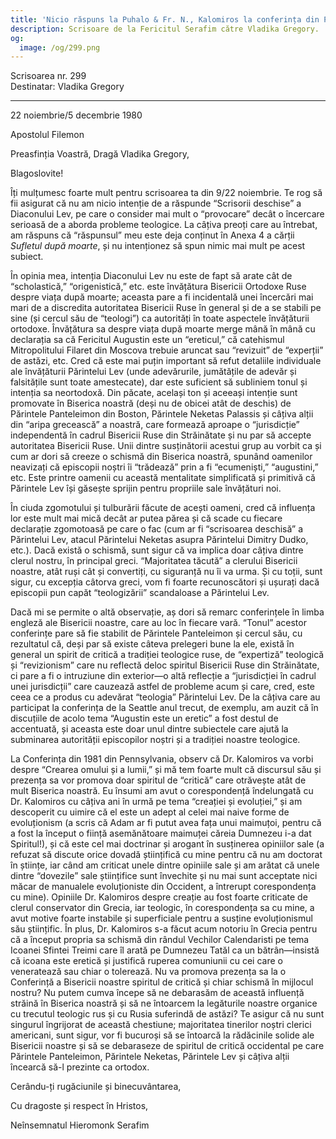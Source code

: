 ```yaml
---
title: 'Nicio răspuns la Puhalo & Fr. N., Kalomiros la conferința din PA'
description: Scrisoare de la Fericitul Serafim către Vladika Gregory.
og:
  image: /og/299.png
---
```


<div style={{textAlign:'right', fontFamily:'monospace'}}>Scrisoarea nr. 299</div>
<div style={{textAlign:'left', fontFamily:'monospace'}}>Destinatar: Vladika Gregory</div>

---

22 noiembrie/5 decembrie 1980

Apostolul Filemon

Preasfinția Voastră, Dragă Vladika Gregory,

Blagoslovite!

Îți mulțumesc foarte mult pentru scrisoarea ta din 9/22 noiembrie. Te rog să fii asigurat că nu am nicio intenție de a răspunde “Scrisorii deschise” a Diaconului Lev, pe care o consider mai mult o “provocare” decât o încercare serioasă de a aborda probleme teologice. La câțiva preoți care au întrebat, am răspuns că “răspunsul” meu este deja conținut în Anexa 4 a cărții *Sufletul după moarte*, și nu intenționez să spun nimic mai mult pe acest subiect.

În opinia mea, intenția Diaconului Lev nu este de fapt să arate cât de “scholastică,” “origenistică,” etc. este învățătura Bisericii Ortodoxe Ruse despre viața după moarte; aceasta pare a fi incidentală unei încercări mai mari de a discredita autoritatea Bisericii Ruse în general și de a se stabili pe sine (și cercul său de “teologi”) ca autorități în toate aspectele învățăturii ortodoxe. Învățătura sa despre viața după moarte merge mână în mână cu declarația sa că Fericitul Augustin este un “ereticul,” că catehismul Mitropolitului Filaret din Moscova trebuie aruncat sau “revizuit” de “experții” de astăzi, etc. Cred că este mai puțin important să refut detaliile individuale ale învățăturii Părintelui Lev (unde adevărurile, jumătățile de adevăr și falsitățile sunt toate amestecate), dar este suficient să subliniem tonul și intenția sa neortodoxă. Din păcate, același ton și aceeași intenție sunt promovate în Biserica noastră (deși nu de obicei atât de deschis) de Părintele Panteleimon din Boston, Părintele Neketas Palassis și câțiva alții din “aripa grecească” a noastră, care formează aproape o “jurisdicție” independentă în cadrul Bisericii Ruse din Străinătate și nu par să accepte autoritatea Bisericii Ruse. Unii dintre susținătorii acestui grup au vorbit ca și cum ar dori să creeze o schismă din Biserica noastră, spunând oamenilor neavizați că episcopii noștri îi “trădează” prin a fi “ecumeniști,” “augustini,” etc. Este printre oamenii cu această mentalitate simplificată și primitivă că Părintele Lev își găsește sprijin pentru propriile sale învățături noi.

În ciuda zgomotului și tulburării făcute de acești oameni, cred că influența lor este mult mai mică decât ar putea părea și că scade cu fiecare declarație zgomotoasă pe care o fac (cum ar fi “scrisoarea deschisă” a Părintelui Lev, atacul Părintelui Neketas asupra Părintelui Dimitry Dudko, etc.). Dacă există o schismă, sunt sigur că va implica doar câțiva dintre clerul nostru, în principal greci. “Majoritatea tăcută” a clerului Bisericii noastre, atât ruși cât și convertiți, cu siguranță nu îi va urma. Și cu toții, sunt sigur, cu excepția câtorva greci, vom fi foarte recunoscători și ușurați dacă episcopii pun capăt “teologizării” scandaloase a Părintelui Lev.

Dacă mi se permite o altă observație, aș dori să remarc conferințele în limba engleză ale Bisericii noastre, care au loc în fiecare vară. “Tonul” acestor conferințe pare să fie stabilit de Părintele Panteleimon și cercul său, cu rezultatul că, deși par să existe câteva prelegeri bune la ele, există în general un spirit de critică a tradiției teologice ruse, de “expertiză” teologică și “revizionism” care nu reflectă deloc spiritul Bisericii Ruse din Străinătate, ci pare a fi o intruziune din exterior—o altă reflecție a “jurisdicției în cadrul unei jurisdicții” care cauzează astfel de probleme acum și care, cred, este ceea ce a produs cu adevărat “teologia” Părintelui Lev. De la câțiva care au participat la conferința de la Seattle anul trecut, de exemplu, am auzit că în discuțiile de acolo tema “Augustin este un eretic” a fost destul de accentuată, și aceasta este doar unul dintre subiectele care ajută la subminarea autorității episcopilor noștri și a tradiției noastre teologice.

La Conferința din 1981 din Pennsylvania, observ că Dr. Kalomiros va vorbi despre “Crearea omului și a lumii,” și mă tem foarte mult că discursul său și prezența sa vor promova doar spiritul de “critică” care otrăvește atât de mult Biserica noastră. Eu însumi am avut o corespondență îndelungată cu Dr. Kalomiros cu câțiva ani în urmă pe tema “creației și evoluției,” și am descoperit cu uimire că el este un adept al celei mai naive forme de evoluționism (a scris că Adam ar fi putut avea fața unui maimuțoi, pentru că a fost la început o ființă asemănătoare maimuței căreia Dumnezeu i-a dat Spiritul!), și că este cel mai doctrinar și arogant în susținerea opiniilor sale (a refuzat să discute orice dovadă științifică cu mine pentru că nu am doctorat în științe, iar când am criticat unele dintre opiniile sale și am arătat că unele dintre “dovezile” sale științifice sunt învechite și nu mai sunt acceptate nici măcar de manualele evoluționiste din Occident, a întrerupt corespondența cu mine). Opiniile Dr. Kalomiros despre creație au fost foarte criticate de clerul conservator din Grecia, iar teologic, în corespondența sa cu mine, a avut motive foarte instabile și superficiale pentru a susține evoluționismul său științific. În plus, Dr. Kalomiros s-a făcut acum notoriu în Grecia pentru că a început propria sa schismă din rândul Vechilor Calendaristi pe tema Icoanei Sfintei Treimi care îl arată pe Dumnezeu Tatăl ca un bătrân—insistă că icoana este eretică și justifică ruperea comuniunii cu cei care o veneratează sau chiar o tolerează. Nu va promova prezența sa la o Conferință a Bisericii noastre spiritul de critică și chiar schismă în mijlocul nostru? Nu putem cumva începe să ne debarasăm de această influență străină în Biserica noastră și să ne întoarcem la legăturile noastre organice cu trecutul teologic rus și cu Rusia suferindă de astăzi? Te asigur că nu sunt singurul îngrijorat de această chestiune; majoritatea tinerilor noștri clerici americani, sunt sigur, vor fi bucuroși să se întoarcă la rădăcinile solide ale Bisericii noastre și să se debaraseze de spiritul de critică occidental pe care Părintele Panteleimon, Părintele Neketas, Părintele Lev și câțiva alții încearcă să-l prezinte ca ortodox.

Cerându-ți rugăciunile și binecuvântarea,

Cu dragoste și respect în Hristos,

Neînsemnatul Hieromonk Serafim